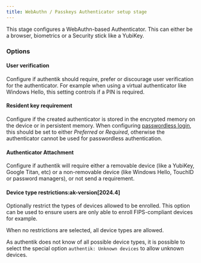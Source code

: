```yaml
---
title: WebAuthn / Passkeys Authenticator setup stage
---
```


This stage configures a WebAuthn-based Authenticator. This can either be a browser, biometrics or a Security stick like a YubiKey.

### Options

#### User verification

Configure if authentik should require, prefer or discourage user verification for the authenticator. For example when using a virtual authenticator like Windows Hello, this setting controls if a PIN is required.

#### Resident key requirement

Configure if the created authenticator is stored in the encrypted memory on the device or in persistent memory. When configuring [passwordless login](../identification/index.mdx#passwordless-flow), this should be set to either _Preferred_ or _Required_, otherwise the authenticator cannot be used for passwordless authentication.

#### Authenticator Attachment

Configure if authentik will require either a removable device (like a YubiKey, Google Titan, etc) or a non-removable device (like Windows Hello, TouchID or password managers), or not send a requirement.

#### Device type restrictions:ak-version[2024.4]

Optionally restrict the types of devices allowed to be enrolled. This option can be used to ensure users are only able to enroll FIPS-compliant devices for example.

When no restrictions are selected, all device types are allowed.

As authentik does not know of all possible device types, it is possible to select the special option `authentik: Unknown devices` to allow unknown devices.
